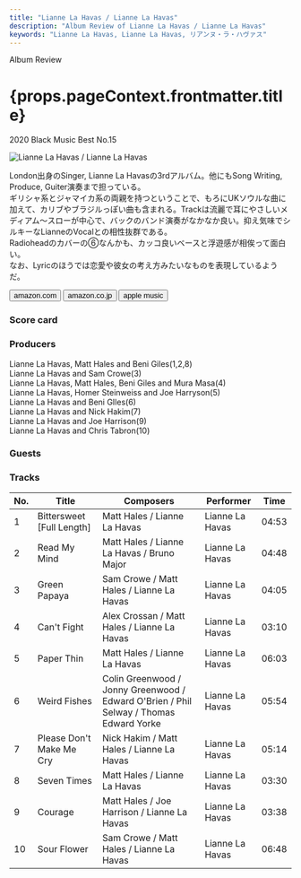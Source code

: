 ```yaml
---
title: "Lianne La Havas / Lianne La Havas"
description: "Album Review of Lianne La Havas / Lianne La Havas"
keywords: "Lianne La Havas, Lianne La Havas, リアンヌ・ラ・ハヴァス"
---
```




<p className="largeP">Album Review</p>
<h1 className="h1--no--margin">{props.pageContext.frontmatter.title}</h1>
<p className="largeP"><Link to="/best50/2020/">2020 Black Music Best No.15</Link></p>

<Row className="image-card-group">
	<Column colMd={3} colLg={4} noGutterMdLeft="">
    <ImageCard>

![Lianne La Havas / Lianne La Havas](../../images/cd/liannelahavas1L.png) 

</ImageCard>
	</Column>
	<Column colMd={4} colLg={8} noGutterMdLeft="">
	<p>
	  London出身のSinger, Lianne La Havasの3rdアルバム。他にもSong Writing, Produce, Guiter演奏まで担っている。
    <br/>ギリシャ系とジャマイカ系の両親を持つということで、もろにUKソウルな曲に加えて、カリブやブラジルっぽい曲も含まれる。Trackは流麗で耳にやさしいメディアム～スローが中心で、バックのバンド演奏がなかなか良い。抑え気味でシルキーなLianneのVocalとの相性抜群である。
    <br/>Radioheadのカバーの⑥なんかも、カッコ良いベースと浮遊感が相俟って面白い。
    <br/>なお、Lyricのほうでは恋愛や彼女の考え方みたいなものを表現しているようだ。
  </p>
  <div>
	  <Button className="button-right-mergin"  href="https://amzn.to/3bM36Ed" renderIcon={ArrowUpRight} size='sm' kind='primary'>
      amazon.com
    </Button>
    <Button className="button-right-mergin"  href="https://amzn.to/3nNrkQR" renderIcon={ArrowUpRight} size='sm' kind='secondary'>
      amazon.co.jp
    </Button>
    <Button className="button-right-mergin"  href="https://apple.co/38OWcfK" renderIcon={ArrowUpRight} size='sm' kind='tertiary'>
      apple music
    </Button>
	</div>
	</Column>
</Row>
<Row >
  <Column colMd={4} colLg={4} noGutterMdLeft="">
    <div>
      <h3>Score card</h3>
	    <SliderJS1 value="5" />
      <SliderJS2 value="2" />
	    <SliderJS3 value="1" />
      <SliderJS4 value="9" />
    </div>
  </Column>
  <Column colMd={4} colLg={8} noGutterMdLeft="">
    <div>
      <h3>Producers</h3>
      <p>
        Lianne La Havas, Matt Hales and Beni Giles(1,2,8)
        <br/>Lianne La Havas and Sam Crowe(3)
        <br/>Lianne La Havas, Matt Hales, Beni Giles and Mura Masa(4)
        <br/>Lianne La Havas, Homer Steinweiss and Joe Harryson(5)
        <br/>Lianne La Havas and Beni GIles(6)
        <br/>Lianne La Havas and Nick Hakim(7)
        <br/>Lianne La Havas and Joe Harrison(9)
        <br/>Lianne La Havas and Chris Tabron(10)
      </p>
      <h3>Guests</h3>
      <p>
      </p>
    </div>
  </Column>
</Row>

<h3>Tracks</h3>

| No. |	 Title                    |	 Composers                                                                             |	 Performer     | Time	 |
| --- |	------------------------- | -------------------------------------------------------------------------------------- | --------------- | ----- |
|	1	  |	Bittersweet [Full Length]	| Matt Hales / Lianne La Havas                                                           | Lianne La Havas | 04:53 |
|	2	  |	Read My Mind             	| Matt Hales / Lianne La Havas / Bruno Major                                             | Lianne La Havas | 04:48 |
|	3	  |	Green Papaya             	| Sam Crowe / Matt Hales / Lianne La Havas                                               | Lianne La Havas | 04:05 |
|	4	  |	Can't Fight              	| Alex Crossan / Matt Hales / Lianne La Havas                                            | Lianne La Havas | 03:10 |
|	5	  |	Paper Thin               	| Matt Hales / Lianne La Havas                                                           | Lianne La Havas | 06:03 |
|	6	  |	Weird Fishes             	| Colin Greenwood / Jonny Greenwood / Edward O'Brien / Phil Selway / Thomas Edward Yorke | Lianne La Havas | 05:54 |
|	7	  |	Please Don't Make Me Cry 	| Nick Hakim / Matt Hales / Lianne La Havas                                              | Lianne La Havas | 05:14 |
|	8	  |	Seven Times              	| Matt Hales / Lianne La Havas                                                           | Lianne La Havas | 03:30 |
|	9	  |	Courage                  	| Matt Hales / Joe Harrison / Lianne La Havas                                            | Lianne La Havas | 03:38 |
|	10	|	Sour Flower              	| Sam Crowe / Matt Hales / Lianne La Havas                                               | Lianne La Havas | 06:48 |
